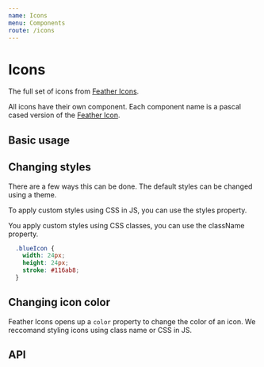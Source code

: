 ```yaml
---
name: Icons
menu: Components
route: /icons
---
```



# Icons

The full set of icons from [Feather Icons](https://feathericons.com).

All icons have their own component. Each component name is a pascal cased version of the [Feather Icon](https://feathericons.com).

## Basic usage

<Playground>
  <ArrowDownCircle />
  <GitHub />
  <Minimize />
  <Minimize2 />
  <Figma />
  <LifeBuoy />
  <XCircle />
  <X />
</Playground>

## Changing styles

There are a few ways this can be done. The default styles can be changed using a theme.

To apply custom styles using CSS in JS, you can use the styles property.

<Playground>
  <GitHub />
  <GitHub style={{width: '24px', height: '24px', stroke: '#116ab8'}}/>
</Playground>

You apply custom styles using CSS classes, you can use the className property.

```CSS
  .blueIcon {
    width: 24px;
    height: 24px;
    stroke: #116ab8;
  }
```

<Playground>
  <GitHub />
  <GitHub className="blueIcon"/>
</Playground>

## Changing icon color

Feather Icons opens up a `color` property to change the color of an icon. We reccomand styling icons using class name or CSS in JS.

<Playground>
  <GitHub color={'#000000'} />
  <GitHub color={'#fdda24'} />
  <GitHub color={'#ef3340'} />
</Playground>

## API

<Props of={Icon} />
